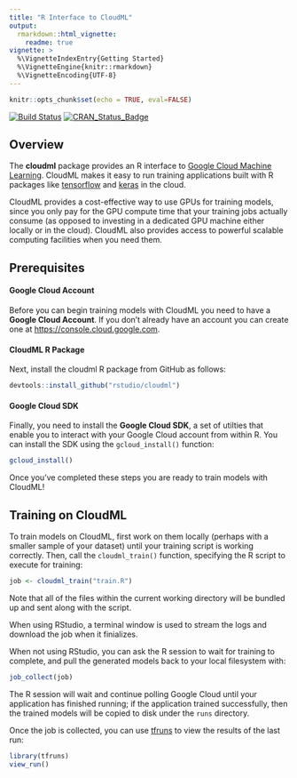 ```yaml
---
title: "R Interface to CloudML"
output: 
  rmarkdown::html_vignette: 
    readme: true
vignette: >
  %\VignetteIndexEntry{Getting Started}
  %\VignetteEngine{knitr::rmarkdown}
  %\VignetteEncoding{UTF-8}
---
```


```r
knitr::opts_chunk$set(echo = TRUE, eval=FALSE)
```

[![Build Status](https://travis-ci.org/rstudio/cloudml.svg?branch=master)](https://travis-ci.org/rstudio/cloudml) [![CRAN_Status_Badge](https://www.r-pkg.org/badges/version/cloudml)](https://cran.r-project.org/package=cloudml)

## Overview

The **cloudml** package provides an R interface to [Google Cloud Machine Learning](https://cloud.google.com/ml-engine/). CloudML makes it easy to run training applications built with R packages like [tensorflow](https://tensorflow.rstudio.com/) and [keras](https://keras.rstudio.com/) in the cloud.

CloudML provides a cost-effective way to use GPUs for training models, since you only pay for the GPU compute time that your training jobs actually consume (as opposed to investing in a dedicated GPU machine either locally or in the cloud). CloudML also provides access to powerful scalable computing facilities when you need them.

## Prerequisites

#### Google Cloud Account

Before you can begin training models with CloudML you need to have a **Google Cloud Account**. If you don't already have an account you can create one at <https://console.cloud.google.com>.

#### CloudML R Package

Next, install the cloudml R package from GitHub as follows:

```r
devtools::install_github("rstudio/cloudml")
```

#### Google Cloud SDK

Finally, you need to install the **Google Cloud SDK**, a set of utilties that enable you to interact with your Google Cloud account from within R. You can install the SDK using the `gcloud_install()` function:

```r
gcloud_install()
```

Once you've completed these steps you are ready to train models with CloudML!

## Training on CloudML

To train models on CloudML, first work on them locally (perhaps with a smaller sample of your dataset) until your training script is working correctly. Then, call the `cloudml_train()` function, specifying the R script to execute for training:

```r
job <- cloudml_train("train.R")
```

Note that all of the files within the current working directory will be bundled up and sent along with the script.

When using RStudio, a terminal window is used to stream the logs and download the job when it finializes.

When not using RStudio, you can ask the R session to wait for training to complete, and pull the generated models back to your local filesystem with:

```r
job_collect(job)
```

The R session will wait and continue polling Google Cloud until your application has finished running; if the application trained successfully, then the trained models will be copied to disk under the `runs` directory.

Once the job is collected, you can use [tfruns](https://tensorflow.rstudio.com/tools/tfruns/) to view the results of the last run:

```r
library(tfruns)
view_run()
```

